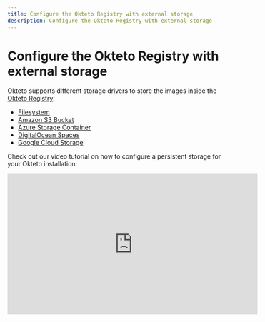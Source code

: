 ```yaml
---
title: Configure the Okteto Registry with external storage
description: Configure the Okteto Registry with external storage
---
```


# Configure the Okteto Registry with external storage

Okteto supports different storage drivers to store the images inside the [Okteto Registry](core/container-registry.mdx):

- [Filesystem](filesystem.mdx)
- [Amazon S3 Bucket](aws-s3-bucket.mdx)
- [Azure Storage Container](azure-storage-container.mdx)
- [DigitalOcean Spaces](digitalocean-spaces.mdx)
- [Google Cloud Storage](google-cloud-storage.mdx)

Check out our video tutorial on how to configure a persistent storage for your Okteto installation:

<iframe
  width="560"
  height="315"
  src="https://www.youtube.com/embed/eaKc05Qzlvw"
  title="YouTube video player"
  frameborder="0"
  allow="accelerometer; autoplay; clipboard-write; encrypted-media; gyroscope; picture-in-picture; web-share"
  allowfullscreen
></iframe>
